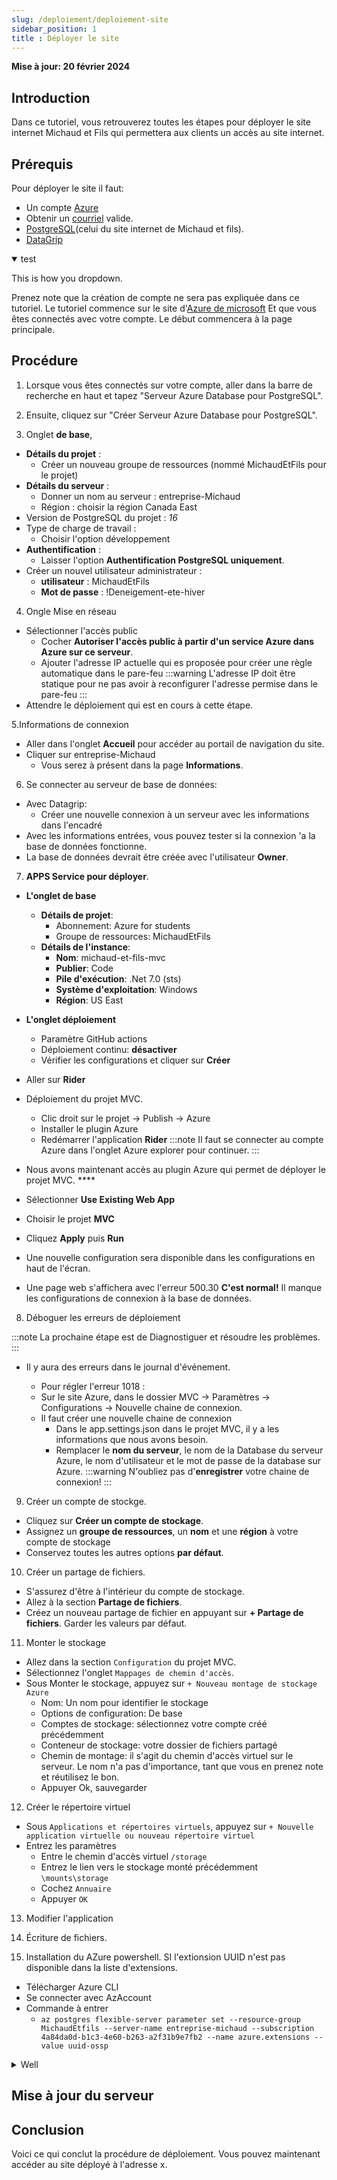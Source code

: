 ```yaml
---
slug: /deploiement/deploiement-site
sidebar_position: 1
title : Déployer le site
---
```


**Mise à jour: 20 février 2024**

## Introduction

Dans ce tutoriel, vous retrouverez toutes les étapes pour déployer le site internet 
Michaud et Fils qui permettera aux clients un accès au site internet.

## Prérequis

Pour déployer le site il faut:

- Un compte [Azure](https://azure.microsoft.com/en-ca/get-started/azure-portal)
- Obtenir un [courriel](https://accounts.google.com/) valide.
- [PostgreSQL](https://www.postgresql.org/)(celui du site internet de Michaud et fils).
- [DataGrip](https://www.jetbrains.com/datagrip/)



<details open> 
<summary>test</summary>

This is how you dropdown.
</details> 


Prenez note que la création de compte ne sera pas expliquée dans ce tutoriel. Le tutoriel
commence sur le site d'[Azure de microsoft](https://azure.microsoft.com/fr-ca/)
Et que vous êtes connectés avec votre compte. Le début commencera à la page principale.

## Procédure

1. Lorsque vous êtes connectés sur votre compte, aller dans la barre de recherche en haut et tapez
    "Serveur Azure Database pour PostgreSQL".

2. Ensuite, cliquez sur "Créer Serveur Azure Database pour PostgreSQL".

3. Onglet __de base__,
  - __Détails du projet__ : 
    -  Créer un nouveau groupe de ressources (nommé MichaudEtFils pour le projet)
  - __Détails du serveur__ : 
    - Donner un nom au serveur : entreprise-Michaud
    - Région : choisir la région Canada East
  - Version de PostgreSQL du projet : _16_
  - Type de charge de travail : 
    - Choisir l'option développement
  - __Authentification__ : 
    - Laisser l'option __Authentification PostgreSQL uniquement__.
  - Créer un nouvel utilisateur administrateur : 
    - __utilisateur__ : MichaudEtFils 
    - __Mot de passe__ : !Deneigement-ete-hiver

4. Ongle Mise en réseau 
- Sélectionner l'accès public
  - Cocher __Autoriser l'accès public à partir d'un service Azure dans Azure sur ce serveur__.
  - Ajouter l'adresse IP actuelle qui es proposée pour créer une règle automatique dans le pare-feu
:::warning
L'adresse IP doit être statique pour ne pas avoir à reconfigurer l'adresse permise dans le pare-feu
:::
- Attendre le déploiement qui est en cours à cette étape.

5.Informations de connexion
- Aller dans l'onglet __Accueil__ pour accéder au portail de navigation du site.
- Cliquer sur entreprise-Michaud
  -  Vous serez à présent dans la page __Informations__.

6. Se connecter au serveur de base de données:
- Avec Datagrip:
  -   Créer une nouvelle connexion à un serveur avec les informations dans l'encadré
- Avec les informations entrées, vous pouvez tester si la connexion 'a la base de données fonctionne.
- La base de données devrait être créée avec l'utilisateur __Owner__.

7. __APPS Service pour déployer__.
- __L'onglet de base__
  -  __Détails de projet__:
      -  Abonnement: Azure for students
      -  Groupe de ressources: MichaudEtFils
  -  __Détails de l'instance__:
        -  __Nom__: michaud-et-fils-mvc
        -  __Publier__: Code
        -  __Pile d'exécution__: .Net 7.0 (sts)
        -  __Système d'exploitation__: Windows
        -  __Région__: US East

- __L'onglet déploiement__
  - Paramètre GitHub actions
  - Déploiement continu: __désactiver__
  - Vérifier les configurations et cliquer sur __Créer__

- Aller sur __Rider__

 - Déploiement du projet MVC.
   -  Clic droit sur le projet -> Publish -> Azure
   - Installer le plugin Azure 
   - Redémarrer l'application __Rider__
:::note
Il faut se connecter au compte Azure dans l'onglet Azure explorer pour continuer.
:::
- Nous avons maintenant accès au plugin Azure qui permet de déployer le projet MVC. ****

-  Sélectionner __Use Existing Web App__

-  Choisir le projet __MVC__
-  Cliquez __Apply__ puis __Run__

- Une nouvelle configuration sera disponible dans les configurations en haut de l'écran.

-  Une page web s'affichera avec l'erreur 500.30 __C'est normal!__ Il manque les configurations de connexion à la base de données.

8. Déboguer les erreurs de déploiement

:::note
La prochaine étape est de Diagnostiguer et résoudre les problèmes.
:::

- Il y aura des erreurs dans le journal d'événement.

  -  Pour régler l'erreur 1018 :
    -  Sur le site Azure, dans le dossier MVC -> Paramètres -> Configurations -> Nouvelle chaine de connexion.
    -  Il faut créer une nouvelle chaine de connexion
        -  Dans le app.settings.json dans le projet MVC, il y a les informations que nous avons besoin.
        -  Remplacer le __nom du serveur__, le nom de la Database du serveur Azure, le nom d'utilisateur et le mot de passe de la database sur Azure.
:::warning
N'oubliez pas d'__enregistrer__ votre chaine de connexion!
:::

9. Créer un compte de stockge.
- Cliquez sur __Créer un compte de stockage__.
- Assignez un __groupe de ressources__, un __nom__ et une __région__ à votre compte de stockage
- Conservez toutes les autres options __par défaut__.

10. Créer un partage de fichiers.
- S'assurez d'être à l'intérieur du compte de stockage.
- Allez à la section __Partage de fichiers__.
- Créez un nouveau partage de fichier en appuyant sur __+ Partage de fichiers__. Garder les valeurs par défaut.

11. Monter le stockage
- Allez dans la section ```Configuration``` du projet MVC.
- Sélectionnez l'onglet ```Mappages de chemin d'accès```.
- Sous Monter le stockage, appuyez sur ```+ Nouveau montage de stockage Azure```
  -  Nom:  Un nom pour identifier le stockage
  -  Options de configuration: De base
  -  Comptes de stockage: sélectionnez votre compte créé précédemment
  -  Conteneur de stockage: votre dossier de fichiers partagé
  -  Chemin de montage: il s'agit du chemin d'accès virtuel sur le serveur. Le nom n'a pas d'importance, tant que vous en prenez note et réutilisez le bon.
  -  Appuyer Ok, sauvegarder

12. Créer le répertoire virtuel
- Sous ```Applications et répertoires virtuels```, appuyez sur ```+ Nouvelle application virtuelle ou nouveau répertoire virtuel```
- Entrez les paramètres
  -  Entre le chemin d'accès virtuel ```/storage```
  -  Entrez le lien vers le stockage monté précédemment ```\mounts\storage```
  -  Cochez ```Annuaire```
  -  Appuyer ```OK```

13. Modifier l'application

14. Écriture de fichiers.

15. Installation du AZure powershell. SI l'extionsion UUID n'est pas disponible dans la liste d'extensions.
- Télécharger Azure CLI
- Se connecter avec AzAccount
- Commande à entrer 
  -   ```az postgres flexible-server parameter set --resource-group MichaudEtfils --server-name entreprise-michaud --subscription 4a84da0d-b1c3-4e60-b263-a2f31b9e7fb2 --name azure.extensions --value uuid-ossp```

<details>
<summary>Well</summary>

<details>
<summary>Try this</summary>

 <details>
 <summary>The other one</summary>

   <details> 
   <summary>Ok, try this</summary>

   You got me 😂
   </details>
 </details>
</details>
</details>








## Mise à jour du serveur

## Conclusion

Voici ce qui conclut la procédure de déploiement. Vous pouvez maintenant accéder au site déployé à l'adresse x.
